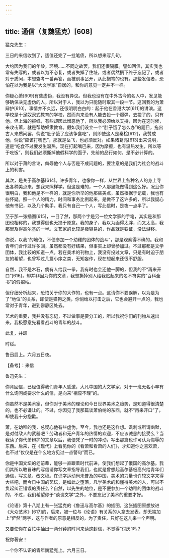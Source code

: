```yaml
---
---
---
```

title: 通信（复魏猛克）[608]
---




猛克先生：

三日的来信收到了，适值还完了一批笔债，所以想来写几句。

大约因为我们的年龄，环境……不同之故罢，我们还很隔膜。譬如回信，其实我也常有失写的，或者以为不必复，或者失掉了住址，或者偶然搁下终于忘记了，或者对于质问，本想查考一番再答，而被别事岔开，从此搁笔的也有。那些发信者，恐怕在以为我是以“大文学家”自居的，和你的意见一定并不一样。

你疑心萧[609]有些虚伪，我没有异议。但我也没有在中外古今的名人中，发见能够确保决无虚伪的人，所以对于人，我以为只能随时取其一段一节。这回我的为萧辩护[610]，事情并不久远，还很明明白白的：起于他在香港大学[611]的讲演。这学校是十足奴隶式教育的学校，然而向来没有人能去投一个爆弹，去投了的，只有他。但上海的报纸，有些却因此憎恶他了，所以我必须给以支持，因为在这时候，来攻击萧，就是帮助奴隶教育。假如我们设立一个“肚子饿了怎么办”的题目，拖出古人来质问罢，倘说“肚子饿了应该争食吃”，则即使这人是秦桧[612]，我赞成他，倘说“应该打嘴巴”，那就是岳飞，也必须反对。如果诸葛亮[613]出来说明，道是“吃食不过要发生温热，现在打起嘴巴来，因为摩擦，也有温热发生，所以等于吃饭”，则我们必须撕掉他假科学的面子，先前的品行如何，是不必计算的。

所以对于萧的言论，侮辱他个人与否是不成问题的，要注意的是我们为社会的战斗上的利害。

其次，是关于高尔基[614]。许多青年，也像你一样，从世界上各种名人的身上寻出各种美点来，想我来照样学。但这是难的，一个人那里能做得到这么好。况且你很明白，我和他是不一样的，就是你所举的他那些美点，虽然根据于记载，我也有些怀疑。照一个人的精力，时间和事务比例起来，是做不了这许多的，所以我疑心他有书记，以及几个助手。我只有自己一个人，写此信时，是夜一点半了。

至于那一张插图[615]，一目了然，那两个字是另一位文学家的手笔，其实是和那图也相称的，我觉得倒也无损于原意。我的身子，我以为画得太胖，而又太高，我那里及得高尔基的一半。文艺家的比较是极容易的，作品就是铁证，没法游移。

你说，以我“的地位，不便参加一个幼稚的团体的战斗”，那是观察得不确的。我和青年们合作过许多回，虽然都没有好结果，但事实上却曾参加过。不过那都是文学团体，我比较的知道一点。若在美术的刊物上，我没有投过文章，只是有时迫于朋友的希望，也曾写过几篇小序之类，无知妄作，现在想起来还很不舒服。

自然，我不是木石，倘有人给我一拳，我有时也会还他一脚的，但我的不“再来开口”[616]，却并非因为你的文章，我想撕掉别人给我贴起来的名不符实的“百科全书”的假招帖。

但仔细分析起来，恐怕关于你的大作的，也有一点。这请你不要误解，以为是为了“地位”的关系，即使是猫狗之类，你倘给以打击之后，它也会避开一点的，我也常对于青年，避到僻静区处去。

艺术的重要，我并没有忘记，不过做事是要分工的，所以我祝你们的刊物从速出来，我极愿意先看看战斗的青年的战斗。

此复，并颂

时绥。

鲁迅启上。六月五日夜。





【备考】：来信


鲁迅先生：

你肯回信，已经值得我们青年人感激，大凡中国的大文学家，对于一班无名小卒有什么询问或要求什么的信，是向来“相应不理”的。

你虽然不是美术家，但你对于美术的理论和今日世界美术之趋势，是知道得很清楚的，也不必谦让的。不过，你因见了我那篇谈萧伯纳的东西，就不“再来开口”了，却使我十分抱歉。

萧，在幼稚的我，总疑心他有些虚伪，至今，我也还是这样想。讽刺或所谓幽默，是对付敌人的武器吧？劳动者和无产青年的热情的欢迎，不应该诚恳的接受么？当我读了你代萧辩护的文章以后，我便凭了一时的冲动，写出那篇也许可认为侮辱的东西。后来，在《现代》上看见你的《看萧和看萧的人们》，才知道你之喜欢萧，也不过“仅仅是在什么地方见过一点警句”而已。

你是中国文坛的老前辈，能够一直跟着时代前进，使我们想起了俄国的高尔基。我们其所以敢冒昧的写信请你写文章指导我们，也就是曾想起高尔基极高兴给青年们通信，写文章，改文稿。在识字运动尚未普及的中国，美术的力量也许较文字来得大些吧，而今日中国的艺坛，是如此之堕落，凡学美术的和懂得美术的人，可以不负起纠正错误的责任么？自然，以先生的地位，是不便参加一个幼稚的团体的战斗的，不过，我们希望你于“谈谈文学”之外，不要忘记了美术的重要才好。

《论语》第十八期上有一张猛克的《鲁迅与高尔基》的插图，这张插图原想放进《大众艺术》[617]的，后来，被一位与《论语》有关系的人拿去发表，却无端加上“俨然”两字，这与作者的原意是相反的，为了责任，只好在这儿来一个声明。

又要使你在百忙中抽出一两分钟的时间来读这封信，不觉得“讨厌”吗？

祝你著安！

一个你不认识的青年魏猛克上。六月三日。